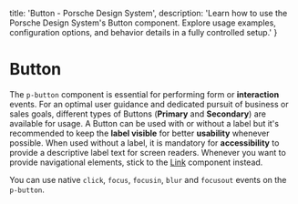 
  title: 'Button - Porsche Design System',
  description: 'Learn how to use the Porsche Design System\'s Button component. Explore usage examples, configuration options, and behavior details in a fully controlled setup.'
}

# Button <ComponentStatus tagName="p-button"></ComponentStatus>

The `p-button` component is essential for performing form or **interaction** events. For an optimal user guidance and
dedicated pursuit of business or sales goals, different types of Buttons (**Primary** and **Secondary**) are available
for usage. A Button can be used with or without a label but it's recommended to keep the **label visible** for better
**usability** whenever possible. When used without a label, it is mandatory for **accessibility** to provide a
descriptive label text for screen readers. Whenever you want to provide navigational elements, stick to the
[Link](components/link) component instead.

You can use native `click`, `focus`, `focusin`, `blur` and `focusout` events on the `p-button`.

<Configurator tagName="p-button" story={buttonStory} />